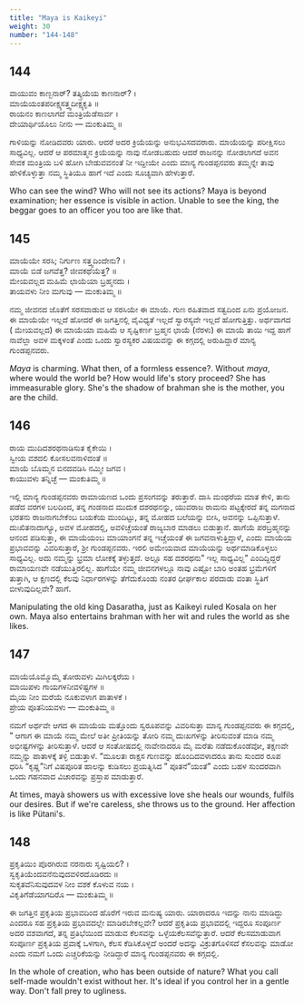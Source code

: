 ```yaml
---
title: "Maya is Kaikeyi"
weight: 30
number: "144-148"
---
```


## 144

ವಾಯುವಂ ಕಾಣ್ಬನಾರ್? ತತ್ಕ್ರಿಯೆಯ ಕಾಣನಾರ್? ।  
ಮಾಯೆಯಂತಪರೀಕ್ಷ್ಯಸತ್ತ್ವದೀಕ್ಷ್ಯಕೃತಿ ॥  
ರಾಯನಂ ಕಾಣಲಾಗದೆ ಮಂತ್ರಿಯೆಡೆಸಾರ್ವ ।  
ದೇಯಾರ್ಥಿಯೊಲು ನೀನು — ಮಂಕುತಿಮ್ಮ ॥

ಗಾಳಿಯನ್ನು ನೋಡಿದವರು ಯಾರು. ಆದರೆ ಅದರ ಕ್ರಿಯೆಯನ್ನು ಅನುಭವಿಸದವರಾರು. ಮಾಯೆಯನ್ನು ಪರೀಕ್ಷಿಸಲು ಸಾಧ್ಯವಿಲ್ಲ. ಆದರೆ ಆ ಪರಮಾತ್ಮನ ಕ್ರಿಯೆಯನ್ನು ನಾವು ನೋಡಬಹುದು ಆದರೆ ರಾಜನನ್ನು ನೋಡಲಾಗದೆ ಅವನ ಸೇವಕ ಮಂತ್ರಿಯ ಬಳಿ ಹೋಗಿ ಬೇಡುವವನಂತೆ ನೀ ಇದ್ದೀಯೇ ಎಂದು ಮಾನ್ಯ ಗುಂಡಪ್ಪನವರು ತಮ್ಮನ್ನೇ ತಾವು ಹೇಳಿಕೊಳ್ಳುತ್ತಾ ನಮ್ಮ ಸ್ಥಿತಿಯೂ ಹಾಗೆ ಇದೆ ಎಂದು ಸೂಚ್ಯವಾಗಿ ಹೇಳುತ್ತಾರೆ.

Who can see the wind? Who will not see its actions? Maya is beyond examination; her essence is visible in action. Unable to see the king, the beggar goes to an officer you too are like that.

## 145

ಮಾಯೆಯೇ ಸರಸಿ; ನಿರ್ಗುಣ ಸತ್ತ್ವದಿಂದೇನು? ।  
ಮಾಯೆ ಬಿಡೆ ಜಗವೆತ್ತ? ಜೀವಕಥೆಯೆತ್ತ? ॥  
ಮೇಯವಲ್ಲದ ಮಹಿಮೆ ಛಾಯೆಯಾ ಬ್ರಹ್ಮನದು ।  
ತಾಯವಳು ನೀಂ ಮಗುವು — ಮಂಕುತಿಮ್ಮ ॥

ನಮ್ಮ ಜೀವನದ ಜೊತೆಗೆ ಸರಸವಾಡುವ ಆ ಸರಸಿಯೇ ಈ ಮಾಯೆ. ಗುಣ ರಹಿತವಾದ ಸತ್ವದಿಂದ ಏನು ಪ್ರಯೋಜನ. ಈ ಮಾಯೆಯೇ ಇಲ್ಲದೆ ಹೋದರೆ ಈ ಜಗತ್ತಿನಲ್ಲಿ ವೈವಿಧ್ಯತೆ ಇಲ್ಲದೆ ಸ್ವಾರಸ್ಯವೇ ಇಲ್ಲದೆ ಹೋಗುತ್ತಿತ್ತು. ಅರ್ಥವಾಗದ ( ಮೇಯವಲ್ಲದ) ಈ ಮಾಯೆಯಾ ಮಹಿಮೆ ಆ ಸೃಷ್ಟಿಕರ್ಣ ಬ್ರಹ್ಮನ ಛಾಯೆ (ನೆರಳು) ಈ ಮಾಯೆ ತಾಯಿ ಇದ್ದ ಹಾಗೆ ನಾವೆಲ್ಲಾ ಅವಳ ಮಕ್ಕಳಂತೆ ಎಂದು ಒಂದು ಸ್ವಾರಸ್ಯಕರ ವಿಷಯವನ್ನು ಈ ಕಗ್ಗದಲ್ಲಿ ಅರುಹಿದ್ದಾರೆ ಮಾನ್ಯ ಗುಂಡಪ್ಪನವರು.

_Maya_ is charming. What then, of a formless essence?. Without _maya_, where would the world be? How would life's story proceed? She has immeasurable glory. She's the shadow of brahman she is the mother, you are the child.

## 146

ರಾಯ ಮುದಿದಶರಥನಾಡಿಸುತ ಕೈಕೇಯಿ ।  
ಸ್ವೀಯ ವಶದಲಿ ಕೋಸಲವನಾಳಿದಂತೆ ॥  
ಮಾಯೆ ಬೊಮ್ಮನ ಬಿನದವಡಿಸಿ ನಮ್ಮೀ ಜಗವ ।  
ಕಾಯುವಳು ತನ್ನಿಚ್ಛೆ — ಮಂಕುತಿಮ್ಮ ॥

ಇಲ್ಲಿ ಮಾನ್ಯ ಗುಂಡಪ್ಪನವರು ರಾಮಾಯಣದ ಒಂದು ಪ್ರಸಂಗವನ್ನು ತರುತ್ತಾರೆ. ದಾಸಿ ಮಂಥರೆಯ ಮಾತ ಕೇಳಿ, ತಾನು ಪಡೆದ ವರಗಳ ಬಲದಿಂದ, ತನ್ನ ಗಂಡನಾದ ಮುದುಕ ದಶರಥನನ್ನು, ಯುವರಾಜ ರಾಮನು ಪಟ್ಟಕ್ಕೇರದೆ ತನ್ನ ಮಗನಾದ ಭರತನು ರಾಜನಾಗಬೇಕೆಂಬ ಬಯಕೆಯ ಮುಂದಿಟ್ಟು, ತನ್ನ ಮೋಹದ ಬಲೆಯನ್ನು ಬೀಸಿ, ಅವನನ್ನು ಒಪ್ಪಿಸುತ್ತಾಳೆ. ದುಃಖಿತನಾದಾಗ್ಯೂ, ಅವಳ ಮೋಹದಲ್ಲಿ, ಅವಳಿಚ್ಚೆಯಂತೆ ರಾಜ್ಯಬಾರ ಮಾಡಲು ಬಿಡುತ್ತಾನೆ. ಹಾಗೆಯೆ ಪರಬ್ರಹ್ಮನನ್ನು ಆನಂದ ಪಡಿಸುತ್ತಾ, ಈ ಮಾಯೆಯಂಬ ಮಾಯಾಂಗನೆ ತನ್ನ ಇಚ್ಚೆಯಂತೆ ಈ ಜಗವನಾಳುತ್ತಿದ್ದಾಳೆ, ಎಂದು ಮಾಯೆಯ ಪ್ರಭಾವವನ್ನು ವಿವರಿಸುತ್ತಾರೆ, ಶ್ರೀ ಗುಂಡಪ್ಪನವರು. ಇರಲಿ ಅಮೇಯವಾದ ಮಾಯೆಯನ್ನು ಅರ್ಥಮಾಡಿಕೊಳ್ಳಲು ಸಾಧ್ಯವಿಲ್ಲ. ಅದು ನಮ್ಮನ್ನು ಭ್ರಮಾ ಲೋಕಕ್ಕೆ ತಳ್ಳುತ್ತದೆ. ಅಲ್ಲೂ ಸಹ ದಶರಥನು” ಇಲ್ಲ ಸಾಧ್ಯವಿಲ್ಲ” ಎಂದಿದ್ದಿದ್ದರೆ ರಾಮಾಯಣವೇ ನಡೆಯುತ್ತಿರಲಿಲ್ಲ. ಹಾಗೆಯೇ ನಮ್ಮ ಜೀವನಗಳಲ್ಲೂ ನಾವು ಎಷ್ಟೋ ಬಾರಿ ಅಂತಹ ಭ್ರಮೆಗಳಿಗೆ ತುತ್ತಾಗಿ, ಆ ಕ್ಷಣದಲ್ಲಿ ಕೆಲವು ನಿರ್ಧಾರಗಳನ್ನು ತೆಗೆದುಕೊಂಡು ನಂತರ ಧೀರ್ಘಕಾಲ ಪರದಾಡು ವಂತಾ ಸ್ಥಿತಿಗೆ ಬೀಳುವುದಿಲ್ಲವೇ? ಹಾಗೆ.

Manipulating the old king Dasaratha, just as Kaikeyi ruled Kosala on her own. Maya also entertains brahman with her wit and rules the world as she likes.

## 147

ಮಾಯೆಯೊಮ್ಮೊಮ್ಮೆ ತೋರುವಳು ಮಿಗಿಲಕ್ಕರೆಯ ।  
ಮಾಯಿಪಳು ಗಾಯಗಳನೀವಳಿಷ್ಟಗಳ ॥  
ಮೈಯ ನೀಂ ಮರೆಯೆ ನೂಕುವಳಾಗ ಪಾತಾಳಕೆ ।  
ಪ್ರೇಯ ಪೂತನಿಯವಳು — ಮಂಕುತಿಮ್ಮ ॥

ನಮಗೆ ಅರ್ಥವೇ ಆಗದ ಈ ಮಾಯೆಯ ಮತ್ತೊಂದು ಸ್ವರೂಪವನ್ನು ವಿವರಿಸುತ್ತಾ ಮಾನ್ಯ ಗುಂಡಪ್ಪನವರು ಈ ಕಗ್ಗದಲ್ಲಿ, ” ಆಗಾಗ ಈ ಮಾಯೆ ನಮ್ಮ ಮೇಲೆ ಅತೀ ಪ್ರೀತಿಯನ್ನು ತೋರಿ ನಮ್ಮ ದುಃಖಗಳನ್ನು ತೀರಿಸುವಂತೆ ಮಾಡಿ ನಮ್ಮ ಅಭೀಷ್ಟಗಳನ್ನು ತೀರಿಸುತ್ತಾಳೆ. ಆದರೆ ಆ ಸಂತೋಷದಲ್ಲಿ ನಾವೇನಾದರೂ ಮೈ ಮರೆತು ನಡೆದುಕೊಂಡೆವೋ, ತಕ್ಷಣವೇ ನಮ್ಮನ್ನು ಪಾತಾಳಕ್ಕೆ ತಳ್ಳಿ ಬಿಡುತ್ತಾಳೆ. “ಮೂಲತಃ ರಾಕ್ಷಸ ಗುಣವನ್ನು ಹೊಂದಿದವಳಾದರೂ ತಾನು ಸುಂದರ ರೂಪ ಧರಿಸಿ “ಕೃಷ್ಣ”ನಿಗೆ ವಿಷಪೂರಿತ ಹಾಲನ್ನು ಕುಡಿಸಲು ಪ್ರಯತ್ನಿಸಿದ ” ಪೂತನೆ”ಯಂತೆ” ಎಂದು ಬಹಳ ಸುಂದರವಾಗಿ ಒಂದು ಗಹನವಾದ ವಿಚಾರವನ್ನು ಪ್ರಸ್ತಾಪ ಮಾಡುತ್ತಾರೆ.

At times, mayà showers us with excessive love she heals our wounds, fulfils our desires. But if we're careless, she throws us to the ground. Her affection is like Pütani's.

## 148

ಪ್ರಕೃತಿಯಿಂ ಪೊರಗಿರುವ ನರನಾರು ಸೃಷ್ಟಿಯಲಿ? ।  
ಸ್ವಕೃತಿಯೆಂದವನೆನುವುದವಳಿರದೊಡಿರದು ॥  
ಸುಕೃತವೆನಿಸುವುದವಳ ನೀಂ ವಶಕೆ ಕೊಳುವ ನಯ ।  
ವಿಕೃತಿಗೆಡೆಯಾಗದಿರೊ — ಮಂಕುತಿಮ್ಮ ॥

ಈ ಜಗತ್ತಿನ ಪ್ರಕೃತಿಯ ಪ್ರಭಾವದಿಂದ ಹೊರೆಗೆ ಇರುವ ಮನುಷ್ಯ ಯಾರು. ಯಾರಾದರೂ ಇದನ್ನು ನಾನು ಮಾಡಿದ್ದು ಎಂದರೂ ಸಹ ಪ್ರಕೃತಿಯ ಪ್ರಭಾವದಲ್ಲೇ ಮಾಡಿರಬೇಕಲ್ಲವೇ? ಆದರೆ ಪ್ರಕೃತಿಯ ಪ್ರಭಾವದಲ್ಲಿ ಇದ್ದರೂ ಸಂಪೂರ್ಣ ಅದರ ವಶವಾಗದೆ, ತನ್ನ ಪ್ರತಿಭೆಯಿಂದ ಮಾಡುವ ಕೆಲಸವನ್ನು ಒಳ್ಳೆಯಕೆಲಸವೆನ್ನುತ್ತಾರೆ. ಆದರೆ ಕೆಲಸಮಾಡುವಾಗ ಸಂಪೂರ್ಣ ಪ್ರಕೃತಿಯ ಪ್ರವಾಕ್ಕೆ ಒಳಗಾಗಿ, ಕೆಲಸ ಕೆಡಿಸಿಕೊಳ್ಳದೆ ಅಂದರೆ ಅದನ್ನು ವಿಕ್ರುತಗೊಳಿಸದೆ ಕೆಸಲವನ್ನು ಮಾಡೋ ಎಂದು ನಮಗೆ ಒಂದು ಎಚ್ಚರಿಕೆಯನ್ನು ನೀಡಿದ್ದಾರೆ ಮಾನ್ಯ ಗುಂಡಪ್ಪನವರು ಈ ಕಗ್ಗದಲ್ಲಿ.

In the whole of creation, who has been outside of nature? What you call self-made wouldn't exist without her. It's ideal if you control her in a gentle way. Don't fall prey to ugliness.
